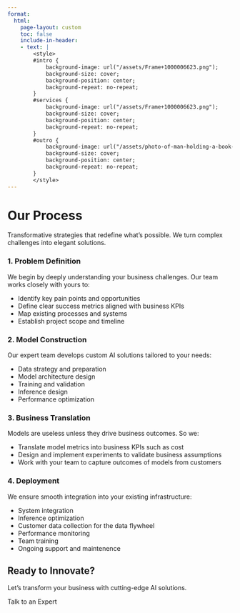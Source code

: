 ```yaml
---
format:
  html:
    page-layout: custom
    toc: false
    include-in-header:
    - text: |
        <style>
        #intro {
            background-image: url("/assets/Frame+1000006623.png");
            background-size: cover;
            background-position: center;
            background-repeat: no-repeat;
        }
        #services {
            background-image: url("/assets/Frame+1000006623.png");
            background-size: cover;
            background-position: center;
            background-repeat: no-repeat;
        }
        #outro {
            background-image: url("/assets/photo-of-man-holding-a-book-927022.png");
            background-size: cover;
            background-position: center;
            background-repeat: no-repeat;
        }
        </style>
---
```


::: {#intro .p-0 .m-0 .bg-primary .tw-bg-brand-600 .text-white .text-center .vh-100 .d-flex .flex-column .justify-content-center}

# Our Process {.display-4 .fw-bold}

:::: {.fs-2 .fw-light .mt-3 .px-4}
Transformative strategies that redefine what's possible. We turn complex challenges into elegant solutions.
::::

:::

::: {.container .px-4 .mb-5}

### 1. Problem Definition

We begin by deeply understanding your business challenges. Our team works closely with yours to:

* Identify key pain points and opportunities
* Define clear success metrics aligned with business KPIs
* Map existing processes and systems
* Establish project scope and timeline

### 2. Model Construction

Our expert team develops custom AI solutions tailored to your needs:

* Data strategy and preparation
* Model architecture design
* Training and validation
* Inference design
* Performance optimization

### 3. Business Translation

Models are useless unless they drive business outcomes. So we:

* Translate model metrics into business KPIs such as cost
* Design and implement experiments to validate business assumptions
* Work with your team to capture outcomes of models from customers

### 4. Deployment

We ensure smooth integration into your existing infrastructure:

* System integration
* Inference optimization
* Customer data collection for the data flywheel
* Performance monitoring
* Team training
* Ongoing support and maintenence

:::

::: {#outro .p-0 .m-0 .bg-primary .tw-bg-brand-600 .text-primary .text-center .vh-100 .d-flex .flex-column .justify-content-center}

## Ready to Innovate? {.display-5 .fw-bold}

Let's transform your business with cutting-edge AI solutions.

[Talk to an Expert]{.btn .btn-light .btn-lg}
:::
